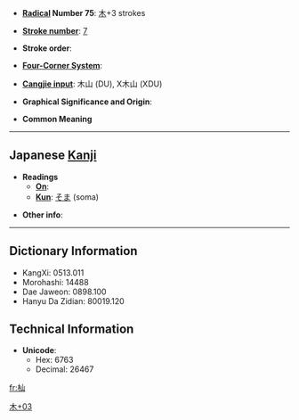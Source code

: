 * '''[[Wiktionary:Chinese radical index| Radical]] Number 75''': [[Wiktionary:Chinese radical index 木|木]]+3 strokes

* '''[[Wiktionary:Chinese total strokes index|Stroke number]]''': [[Wiktionary:Chinese total strokes index 7|7]]

* '''Stroke order''': 

* '''[[Wiktionary:Chinese four corner index|Four-Corner System]]''': 

* '''[[Wiktionary:Chinese Cangjie index|Cangjie input]]''': 木山 (DU), X木山 (XDU)

* '''Graphical Significance and Origin''': 

* '''Common Meaning'''

----

== Japanese [[Kanji]] ==

* '''Readings'''
** '''[[On]]''': 
** '''[[Kun]]''': [[そま]] (soma)

* '''Other info''':  

----

== Dictionary Information ==

* KangXi: 0513.011
* Morohashi: 14488
* Dae Jaweon: 0898.100
* Hanyu Da Zidian: 80019.120

== Technical Information ==

* '''Unicode''':
** Hex: 6763
** Decimal: 26467

[[Category:Japanese-only CJKV Characters|木+03]]

[[fr:杣]]